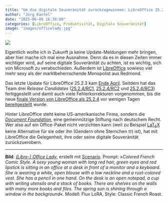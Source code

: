 ```yaml
---
title: "Um die digitale Souveränität zurückzugewinnen: LibreOffice 25.2.4"
author: "Jörg Kantel"
date: "2025-06-09 16:30:00"
categories: [LibreOffice, Produktivität, Digitale Souveränität]
image: "images/officelady.jpg"
---
```


[![](images/officelady-b.jpg)](https://www.flickr.com/photos/schockwellenreiter/54491846110/)

Eigentlich wollte ich in Zukunft ja keine Update-Meldungen mehr bringen, aber hier mache ich mal eine Ausnahme. Denn da es in diesen Zeiten immer wichtiger wird, auf seine digitale Souveränität zu achten, ist es wichtig, sich von Microsoft zu verabschieden. Außerdem ist [LibreOffice](https://de.wikipedia.org/wiki/LibreOffice) sowieso viel mehr sexy als der marktbeherrschende Monopolist aus Redmond.

Das letzte Update für LibreOffice 25.2.3 kam [Ende April](https://kantel.github.io/posts/2025050201_libreoffice_25_2_3/). Seitdem hat das Team drei *Release Candidates* ([25.2.4/RC1](https://wiki.documentfoundation.org/Releases/25.2.4/RC1), [25.2.4/RC2](https://wiki.documentfoundation.org/Releases/25.2.4/RC2) und [25.2.4/RC3](https://wiki.documentfoundation.org/Releases/25.2.4/RC3)) fertiggestellt und damit auch viele Fehlerkorrekturen vorgenommen, bis die neue [finale Version von LibreOffice als 25.2.4](https://blog.documentfoundation.org/blog/2025/06/06/tdf-announces-libreoffice-25-2-4/) vor wenigen Tagen [bereitgestellt](https://www.libreoffice.org/download/download-libreoffice/) wurde.

Hinter LibreOffice steht keine US-amerikanische Firma, sondern die *[Document Foundation](https://de.wikipedia.org/wiki/LibreOffice#The_Document_Foundation)*, eine gemeinnützige Stiftung nach deutschem Recht. Wer also auf ein Office-Paket nicht verzichten kann (weil zu Beispiel [LaT<sub>E</sub>X](http://cognitiones.kantel-chaos-team.de/produktivitaet/latex/latex.html) keine Alternative für sie oder ihn (Gendern ohne Sternchen&nbsp;🤓) ist), hat mit LibreOffice die Gelegenheit, ihre oder seine digitale Souveränität zurückzuerobern.

---

**Bild**: *[(Libre-) Office Lady](https://www.flickr.com/photos/schockwellenreiter/54491846110/)*, erstellt mit [Scenario](http://cognitiones.kantel-chaos-team.de/technikgeschichte/rechnerundnetze/scenario.html). Prompt: »*Colored French Comic Style. A sexy young woman with long red hair, green eyes and red lipstick is sitting in an office at a desk in front of a monitor and a keyboard. She is wearing a white, open blouse with a low neckline and a rust-colored vest. She has a pencil in one hand. On the desk is an open notepad, a cup with writing utensils and a stack of books. There are shelves on the walls with many more books and files. The spring sun is shining through a window in the background*«. Modell: Flux LoRA, Style: Classic French Roast.
